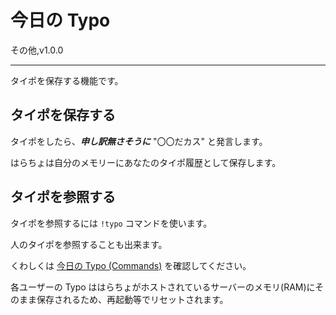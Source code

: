 

# 今日の Typo

<FeatureBadge>その他</FeatureBadge>,<VersionBadge>v1.0.0</VersionBadge>

---

タイポを保存する機能です。

## タイポを保存する

タイポをしたら、**_申し訳無さそうに_** "〇〇だカス" と発言します。

はらちょは自分のメモリーにあなたのタイポ履歴として保存します。

## タイポを参照する

タイポを参照するには `!typo` コマンドを使います。

人のタイポを参照することも出来ます。

くわしくは [今日の Typo (Commands)](../commands/typo) を確認してください。

<Callout type="warning" emoji="⚠️">
  各ユーザーの Typo ははらちょがホストされているサーバーのメモリ(RAM)にそのまま保存されるため、再起動等でリセットされます。
</Callout>

